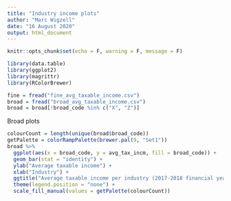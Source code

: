 ```yaml
---
title: "Industry income plots"
author: "Marc Wigzell"
date: "16 August 2020"
output: html_document
---
```


```r
knitr::opts_chunk$set(echo = F, warning = F, message = F)
```

```r
library(data.table)
library(ggplot2)
library(magrittr)
library(RColorBrewer)
```

```r
fine = fread("fine_avg_taxable_income.csv")
broad = fread("broad_avg_taxable_income.csv")
broad = broad[!broad_code %in% c("X", "Z")]
```

Broad plots
```r
colourCount = length(unique(broad$broad_code))
getPalette = colorRampPalette(brewer.pal(9, "Set1"))
broad %>%
  ggplot(aes(x = broad_code, y = avg_tax_incm, fill = broad_code)) +
  geom_bar(stat = "identity") +
  ylab("Average taxable income") +
  xlab("Industry") +
  ggtitle("Average taxable income per industry (2017-2018 financial year)") +
  theme(legend.position = "none") +
  scale_fill_manual(values = getPalette(colourCount))
```

